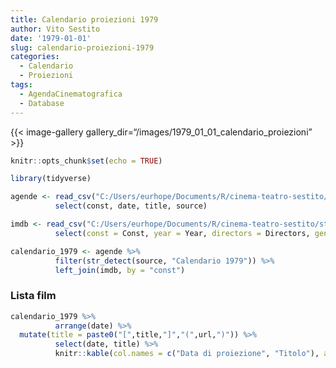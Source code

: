 ```yaml
---
title: Calendario proiezioni 1979
author: Vito Sestito
date: '1979-01-01'
slug: calendario-proiezioni-1979
categories:
  - Calendario
  - Proiezioni
tags:
  - AgendaCinematografica
  - Database
---
```

{{< image-gallery gallery_dir="/images/1979_01_01_calendario_proiezioni" >}}
```r
knitr::opts_chunk$set(echo = TRUE)

library(tidyverse)

agende <- read_csv("C:/Users/eurhope/Documents/R/cinema-teatro-sestito/static/data/programmazione_agende.csv") %>%
          select(const, date, title, source)

imdb <- read_csv("C:/Users/eurhope/Documents/R/cinema-teatro-sestito/static/data/programmazione_imdb.csv") %>%
          select(const = Const, year = Year, directors = Directors, genres = Genres, imdb_rating = `IMDb Rating`, runtime = `Runtime (mins)`, url = URL)

calendario_1979 <- agende %>%
          filter(str_detect(source, "Calendario 1979")) %>%
          left_join(imdb, by = "const")
```
### Lista film
```r
calendario_1979 %>%
          arrange(date) %>%
  mutate(title = paste0("[",title,"]","(",url,")")) %>%
          select(date, title) %>%
          knitr::kable(col.names = c("Data di proiezione", "Titolo"), align = c("l", "l", "l"))
```